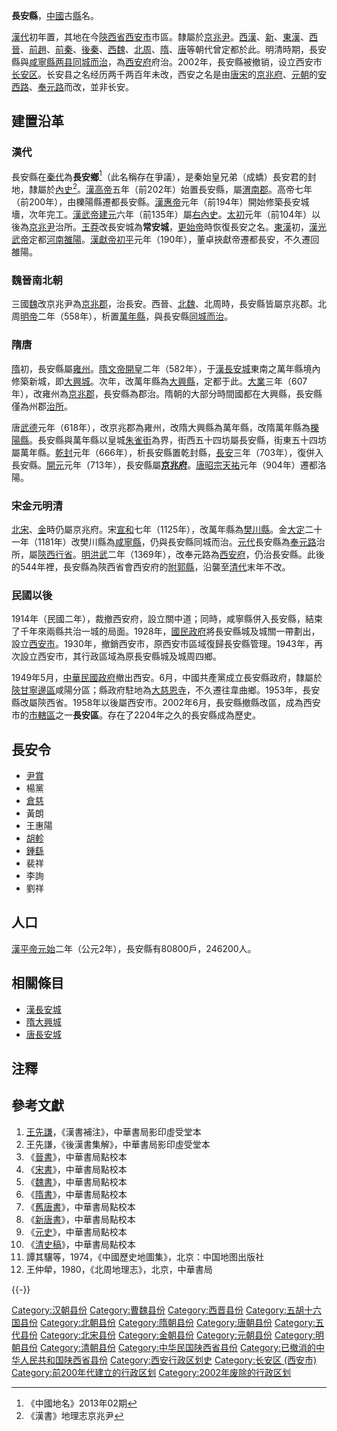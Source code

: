 {{Dablink|关于同名县份，参见：[[长安县_(消歧义)|长安县 (消歧义)]]。}}
'''長安縣'''，[[中國|中國]]古[[縣|縣]]名。

[[漢代|漢代]]初年置，其地在今[[陝西省|陝西省]][[西安市|西安市]]市區。隸屬於[[京兆尹|京兆尹]]。[[西漢|西漢]]、[[新朝|新]]、[[東漢|東漢]]、[[西晉|西晉]]、[[前趙|前趙]]、[[前秦|前秦]]、[[後秦|後秦]]、[[西魏|西魏]]、[[北周|北周]]、[[隋|隋]]、[[唐朝|唐]]等朝代曾定都於此。明清時期，長安縣與[[咸宁县_(唐朝)|咸寧縣]][[两县同城而治|两县同城而治]]，為[[西安府|西安府]]府治。2002年，長安縣被撤销，设立西安市[[长安区_(西安市)|长安区]]。长安县之名经历两千两百年未改，西安之名是由[[唐朝|唐]][[北宋|宋]]的[[京兆府|京兆府]]、[[元朝|元朝]]的[[安西路|安西路]]、[[奉元路|奉元路]]而改，並非长安。

==建置沿革==

=== 漢代 ===
長安縣在[[秦代|秦代]]為'''長安鄉'''<ref>《中國地名》2013年02期</ref>（此名稱存在爭議），是秦始皇兄弟（成蟜）長安君的封地，隸屬於[[內史_(秦漢行政區)|內史]]<ref>《漢書》地理志京兆尹</ref>。[[漢高帝|漢高帝]]五年（前202年）始置長安縣，屬[[渭南郡|渭南郡]]。高帝七年（前200年），由櫟陽縣遷都長安縣。[[漢惠帝|漢惠帝]]元年（前194年）開始修築長安城墻，次年完工。[[漢武帝|漢武帝]][[建元_(西汉)|建元]]六年（前135年）屬[[內史_(秦漢行政區)|右內史]]。[[太初_(西汉)|太初]]元年（前104年）以後為[[京兆尹|京兆尹]]治所。[[王莽|王莽]]改長安城為'''常安城'''，[[更始帝|更始帝]]時恢復長安之名。[[東漢|東漢]]初，[[漢光武帝|漢光武帝]]定都[[河南郡|河南]][[雒陽|雒陽]]。[[漢獻帝|漢獻帝]][[初平_(年号)|初平]]元年（190年），董卓挾獻帝遷都長安，不久遷回雒陽。

===魏晉南北朝===

三國[[曹魏|魏]]改京兆尹為[[京兆郡|京兆郡]]，治長安。西晉、[[北魏|北魏]]、北周時，長安縣皆屬京兆郡。北周[[宇文毓|明帝]]二年（558年），析置[[万年县_(北周)|萬年縣]]，與長安縣[[两县同城而治|同城而治]]。

===隋唐===

[[隋代|隋]]初，長安縣屬[[雍州_(后赵)|雍州]]。[[隋文帝|隋文帝]][[開皇|開皇]]二年（582年），于[[漢長安城|漢長安城]]東南之萬年縣境內修築新城，即[[大興城|大興城]]。次年，改萬年縣為[[大興縣_(陝西)|大興縣]]，定都于此。[[大业_(年号)|大業]]三年（607年），改雍州為[[京兆郡|京兆郡]]，長安縣為郡治。隋朝的大部分時間國都在大興縣，長安縣僅為州郡[[治所|治所]]。

唐[[武德|武德]]元年（618年），改京兆郡為雍州，改隋大興縣為萬年縣，改隋萬年縣為[[櫟陽縣|櫟陽縣]]。長安縣與萬年縣以皇城[[朱雀街|朱雀街]]為界，街西五十四坊屬長安縣，街東五十四坊屬萬年縣。[[乾封|乾封]]元年（666年），析長安縣置乾封縣，[[長安_(年号)|長安]]三年（703年），復併入長安縣。[[開元|開元]]元年（713年），長安縣屬'''[[京兆府|京兆府]]'''。[[唐昭宗|唐昭宗]][[天祐_(唐朝)|天祐]]元年（904年）遷都洛陽。

===宋金元明清===

[[北宋|北宋]]、[[金朝|金]]時仍屬京兆府。宋[[宣和_(北宋)|宣和]]七年（1125年），改萬年縣為[[樊川縣|樊川縣]]。金[[大定_(金朝)|大定]]二十一年（1181年）改樊川縣為[[咸宁县_(唐朝)|咸寧縣]]，仍與長安縣同城而治。[[元代|元代]]長安縣為[[奉元路|奉元路]]治所，屬[[陝西行省|陝西行省]]。[[明代|明]][[洪武|洪武]]二年（1369年），改奉元路為[[西安府|西安府]]，仍治長安縣。此後的544年裡，長安縣為陝西省會西安府的[[附郭縣|附郭縣]]，沿襲至[[清代|清代]]末年不改。

===民國以後===

1914年（民國二年），裁撤西安府，設立關中道；同時，咸寧縣併入長安縣，結束了千年來兩縣共治一城的局面。1928年，[[國民政府|國民政府]]將長安縣城及城關一帶劃出，設立[[西安市|西安市]]。1930年，撤銷西安市，原西安市區域復歸長安縣管理。1943年，再次設立西安市，其行政區域為原長安縣城及城周四鄉。

1949年5月，[[中華民國政府|中華民國政府]]撤出西安。6月，中國共產黨成立長安縣政府，隸屬於[[陝甘寧邊區|陝甘寧邊區]]咸陽分區；縣政府駐地為[[大慈恩寺|大慈恩寺]]，不久遷往韋曲鄉。1953年，長安縣改屬陝西省。1958年以後屬西安市。2002年6月，長安縣撤縣改區，成為西安市的[[市轄區|市轄區]]之一'''長安區'''。存在了2204年之久的長安縣成為歷史。

==長安令==

*[[尹賞|尹賞]]
*楊黨
*[[倉慈|倉慈]]
*黃朗
*王惠陽
*[[胡軫|胡軫]]
*[[鍾繇|鍾繇]]
*裴祥
*李詢
*劉祥

==人口==

[[漢平帝|漢平帝]][[元始_(西汉)|元始]]二年（公元2年），長安縣有80800戶，246200人。

==相關條目==
*[[漢長安城|漢長安城]]
*[[大興城|隋大興城]]
*[[唐長安城|唐長安城]]

==注釋==
{{Reflist}}

==參考文獻==
#[[王先謙|王先謙]]，《漢書補注》，中華書局影印虛受堂本 
#王先謙，《後漢書集解》，中華書局影印虛受堂本 
#《[[晉書|晉書]]》，中華書局點校本 
#《[[宋書|宋書]]》，中華書局點校本 
#《[[魏書|魏書]]》，中華書局點校本 
#《[[隋書|隋書]]》，中華書局點校本 
#《[[舊唐書|舊唐書]]》，中華書局點校本
#《[[新唐書|新唐書]]》，中華書局點校本
#《[[元史|元史]]》，中華書局點校本
#《[[清史稿|清史稿]]》，中華書局點校本
#譚其驤等，1974，《中國歷史地圖集》，北京：中国地图出版社 
#王仲犖，1980，《北周地理志》，北京，中華書局 

{{-}}
{{西汉行政区划|nocat}}
{{中华民国陕西省行政区划}}
[[Category:汉朝县份|Category:汉朝县份]]
[[Category:曹魏县份|Category:曹魏县份]]
[[Category:西晋县份|Category:西晋县份]]
[[Category:五胡十六国县份|Category:五胡十六国县份]]
[[Category:北朝县份|Category:北朝县份]]
[[Category:隋朝县份|Category:隋朝县份]]
[[Category:唐朝县份|Category:唐朝县份]]
[[Category:五代县份|Category:五代县份]]
[[Category:北宋县份|Category:北宋县份]]
[[Category:金朝县份|Category:金朝县份]]
[[Category:元朝县份|Category:元朝县份]]
[[Category:明朝县份|Category:明朝县份]]
[[Category:清朝县份|Category:清朝县份]]
[[Category:中华民国陕西省县份|Category:中华民国陕西省县份]]
[[Category:已撤消的中华人民共和国陕西省县份|Category:已撤消的中华人民共和国陕西省县份]]
[[Category:西安行政区划史|Category:西安行政区划史]]
[[Category:长安区_(西安市)|Category:长安区 (西安市)]]
[[Category:前200年代建立的行政区划|Category:前200年代建立的行政区划]]
[[Category:2002年废除的行政区划|Category:2002年废除的行政区划]]
